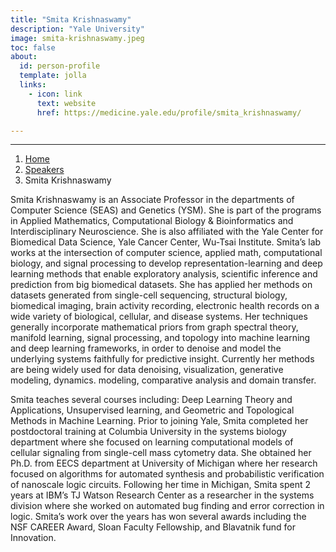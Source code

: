 ```yaml
---
title: "Smita Krishnaswamy"
description: "Yale University"
image: smita-krishnaswamy.jpeg
toc: false
about:
  id: person-profile
  template: jolla
  links:
    - icon: link
      text: website
      href: https://medicine.yale.edu/profile/smita_krishnaswamy/

---
```

---

```{=html}
<nav aria-label="breadcrumb">
  <ol class="breadcrumb">
    <li class="breadcrumb-item"><a href="../../index.html">Home</a></li>
    <li class="breadcrumb-item"><a href="../../speaker.html">Speakers</a></li>
    <li class="breadcrumb-item active">Smita Krishnaswamy</li>

  </ol>
</nav>
```

:::{#person-profile}
:::

Smita Krishnaswamy is an Associate Professor in the departments of Computer Science (SEAS) and Genetics (YSM). She is part of the programs in  Applied Mathematics, Computational Biology & Bioinformatics and Interdisciplinary Neuroscience. She is also affiliated with the Yale Center for Biomedical Data Science, Yale Cancer Center, Wu-Tsai Institute. Smita’s lab works at the intersection of computer science, applied math, computational biology, and signal processing to develop representation-learning and deep learning methods that enable exploratory analysis, scientific inference and prediction from big biomedical datasets. She has applied her methods on datasets generated from single-cell sequencing, structural biology, biomedical imaging, brain activity recording, electronic health records on a wide variety of biological, cellular, and disease systems.  Her  techniques generally incorporate mathematical priors from graph spectral theory, manifold learning, signal processing, and topology into machine learning and deep learning frameworks, in order to denoise and model the underlying systems faithfully for predictive insight. Currently her methods are being widely used for data denoising, visualization, generative modeling, dynamics. modeling, comparative analysis and domain transfer.



Smita teaches several courses including: Deep Learning Theory and Applications, Unsupervised learning, and Geometric and Topological Methods in Machine Learning.  Prior to joining Yale, Smita completed her postdoctoral training at Columbia University in the systems biology department where she focused on learning computational models of cellular signaling from single-cell mass cytometry data. She obtained her Ph.D. from EECS department at University of Michigan where her research focused on algorithms for automated synthesis and probabilistic verification of nanoscale logic circuits. Following her time in Michigan, Smita spent 2 years at IBM’s TJ Watson Research  Center as a researcher in the systems division where she worked on automated bug finding and error correction in logic. Smita’s work over the years has won several awards including the NSF CAREER Award, Sloan Faculty Fellowship, and Blavatnik fund for Innovation.




